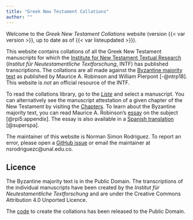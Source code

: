 ```yaml
---
title: "Greek New Testament Collations"
author: ""
---
```


Welcome to the *Greek New Testament Collations* website (version {{< var version >}}, up to date as of {{< var listeupdated >}}).

This website contains collations of all the Greek New Testament manuscripts for which the [Institute for New Testament Textual Research](https://ntvmr.uni-muenster.de/home) (*Institut für Neutestamentliche Textforschung*, INTF) has published transcriptions. The collations are all made against the [Byzantine majority text](https://byzantinetext.com/study/editions/robinson-pierpont/) as published by Maurice A. Robinson and William Pierpont [-@ntrp18]. This website is *not* an official resource of the INTF.

To read the collations library, go to the [*Liste*](liste.qmd) and select a manuscript. You can alternatively see the manuscript attestation of a given chapter of the New Testament by visiting the [Chapters](chapters.qmd). To learn about the Byzantine majority text, you can read Maurice A. Robinson's [essay](byzantine_priority.qmd) on the subject [@rpi5:appendix]. The essay is also available in a [Spanish translation](byzantine_priority_es.qmd) [@superspa].

The maintainer of this website is Norman Simon Rodriguez. To report an error, please open a [GitHub issue](https://github.com/normansimonr/greek-new-testament-collations/issues) or email the maintainer at nsrodriguezc\@unal.edu.co.

## Licence

The Byzantine majority text is in the Public Domain. The transcriptions of the individual manuscripts have been created by the *Institut für Neutestamentliche Textforschung* and are under the Creative Commons Attribution 4.0 Unported Licence.

The [code](https://github.com/normansimonr/greek-new-testament-collations/) to create the collations has been released to the Public Domain.
